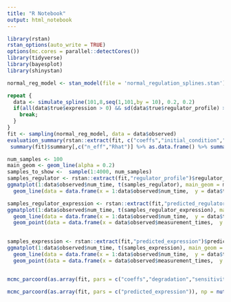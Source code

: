 ```yaml
---
title: "R Notebook"
output: html_notebook
---
```


```r
library(rstan)
rstan_options(auto_write = TRUE)
options(mc.cores = parallel::detectCores())
library(tidyverse)
library(bayesplot)
library(shinystan)
```





```r
normal_reg_model <- stan_model(file = 'normal_regulation_splines.stan')
```


```r
repeat {
  data <- simulate_spline(101,8,seq(1,101,by = 10), 0.2, 0.2)
  if(all(data$true$expression > 0) && sd(data$true$regulator_profile) > 1 && abs(data$true$w) > 0.2) {
    break;
  }
}
fit <- sampling(normal_reg_model, data = data$observed)
evaluation_summary(rstan::extract(fit, c("coeffs","initial_condition","sensitivity","degradation", "intercept","w","b")), data$true, printParamsResults = TRUE)
 summary(fit)$summary[,c("n_eff","Rhat")] %>% as.data.frame() %>% summarise(min_n_eff = min(n_eff),max_Rhat = max(Rhat))

num_samples <- 100
main_geom <- geom_line(alpha = 0.2)
samples_to_show <-  sample(1:4000, num_samples)
samples_regulator <- rstan::extract(fit,"regulator_profile")$regulator_profile[samples_to_show,]
ggmatplot(1:data$observed$num_time, t(samples_regulator), main_geom = main_geom) + 
  geom_line(data = data.frame(x = 1:data$observed$num_time,  y = data$true$regulator_profile), aes(x=x, y=y), inherit.aes = FALSE, color = "black")  + ggtitle("Input")

samples_regulator_expression <- rstan::extract(fit,"predicted_regulator_expression")$predicted_regulator_expression[samples_to_show,]
ggmatplot(1:data$observed$num_time, t(samples_regulator_expression), main_geom = main_geom) +
  geom_line(data = data.frame(x = 1:data$observed$num_time,  y = data$true$regulator_expression), aes(x=x, y=y), inherit.aes = FALSE, color = "black") + 
  geom_point(data = data.frame(x = data$observed$measurement_times,  y = data$observed$regulator_expression), aes(x=x, y=y), inherit.aes = FALSE, color = "#ba1b1d", size = 3) + ggtitle("Regulator")

 
samples_expression <- rstan::extract(fit,"predicted_expression")$predicted_expression[samples_to_show,]
ggmatplot(1:data$observed$num_time, t(samples_expression), main_geom = main_geom) +
  geom_line(data = data.frame(x = 1:data$observed$num_time,  y = data$true$expression), aes(x=x, y=y), inherit.aes = FALSE, color = "black") + 
  geom_point(data = data.frame(x = data$observed$measurement_times,  y = data$observed$expression), aes(x=x, y=y), inherit.aes = FALSE, color = "#ba1b1d", size = 3) + ggtitle("Target")



```
```r
mcmc_parcoord(as.array(fit, pars = c("coeffs","degradation","sensitivity","initial_condition")), np = nuts_params(fit), np_style = parcoord_style_np(div_alpha = 0.6))

mcmc_parcoord(as.array(fit, pars = c("predicted_expression")), np = nuts_params(fit), np_style = parcoord_style_np(div_alpha = 0.6))

```


